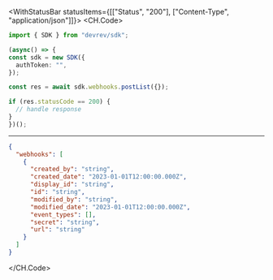 

<WithStatusBar statusItems={[["Status", "200"], ["Content-Type", "application/json"]]}>
  <CH.Code>
  ```typescript PostList.ts
  import { SDK } from "devrev/sdk";

(async() => {
  const sdk = new SDK({
    authToken: "",
  });

  const res = await sdk.webhooks.postList({});

  if (res.statusCode == 200) {
    // handle response
  }
})();
  ```
  ---

  ```json Example Response
  {
    "webhooks": [
      {
        "created_by": "string",
        "created_date": "2023-01-01T12:00:00.000Z",
        "display_id": "string",
        "id": "string",
        "modified_by": "string",
        "modified_date": "2023-01-01T12:00:00.000Z",
        "event_types": [],
        "secret": "string",
        "url": "string"
      }
    ]
  }
  ```
  </CH.Code>
</WithStatusBar>

